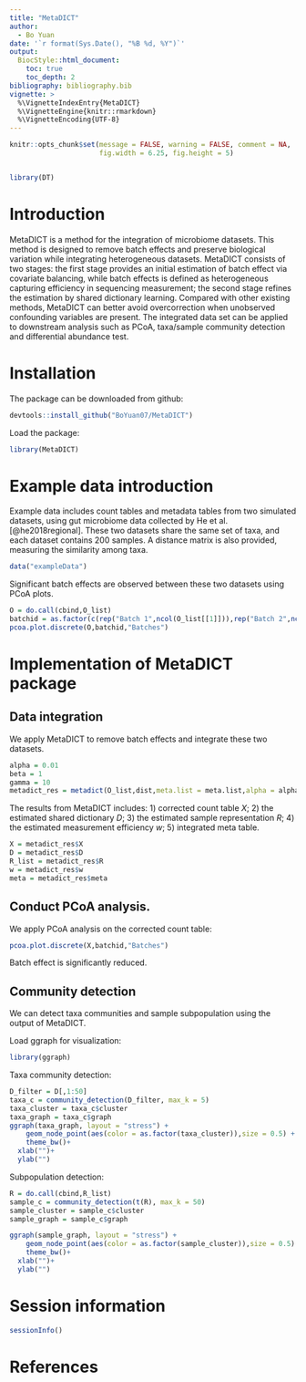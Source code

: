 ```yaml
---
title: "MetaDICT"
author: 
  - Bo Yuan
date: '`r format(Sys.Date(), "%B %d, %Y")`'
output:
  BiocStyle::html_document:
    toc: true
    toc_depth: 2
bibliography: bibliography.bib
vignette: >
  %\VignetteIndexEntry{MetaDICT}
  %\VignetteEngine{knitr::rmarkdown}
  %\VignetteEncoding{UTF-8}
---
```


```r
knitr::opts_chunk$set(message = FALSE, warning = FALSE, comment = NA, 
                      fig.width = 6.25, fig.height = 5)


library(DT)
```


# Introduction

MetaDICT is a method for the integration of microbiome datasets. This method is designed to remove batch effects and preserve biological variation while integrating heterogeneous datasets. MetaDICT consists of two stages: the first stage provides an initial estimation of batch effect via covariate balancing, while batch effects is defined as heterogeneous capturing efficiency in sequencing measurement; the second stage refines the estimation by shared dictionary learning. Compared with other existing methods, MetaDICT can better avoid overcorrection when unobserved confounding variables are present. The integrated data set can be applied to downstream analysis such as PCoA, taxa/sample community detection and differential abundance test.

# Installation

The package can be downloaded from github:

```r
devtools::install_github("BoYuan07/MetaDICT")
```

Load the package:

```r
library(MetaDICT)
```

# Example data introduction

Example data includes count tables and metadata tables from two simulated datasets, using gut microbiome data collected by He et al. [@he2018regional]. These two datasets share the same set of taxa, and each dataset contains 200 samples. A distance matrix is also provided, measuring the similarity among taxa.

```r
data("exampleData")
```


Significant batch effects are observed between these two datasets using PCoA plots.

```r
O = do.call(cbind,O_list)
batchid = as.factor(c(rep("Batch 1",ncol(O_list[[1]])),rep("Batch 2",ncol(O_list[[2]]))))
pcoa.plot.discrete(O,batchid,"Batches")
```

# Implementation of MetaDICT package

## Data integration

We apply MetaDICT to remove batch effects and integrate these two datasets.

```r
alpha = 0.01
beta = 1
gamma = 10
metadict_res = metadict(O_list,dist,meta.list = meta.list,alpha = alpha,beta = beta,gamma = gamma)
```

The results from MetaDICT includes: 1) corrected count table $X$; 
2) the estimated shared dictionary $D$; 3) the estimated sample representation $R$;  4) the estimated measurement efficiency $w$; 5) integrated meta table.

```r
X = metadict_res$X
D = metadict_res$D
R_list = metadict_res$R
w = metadict_res$w
meta = metadict_res$meta
```


## Conduct PCoA analysis.

We apply PCoA analysis on the corrected count table:

```r
pcoa.plot.discrete(X,batchid,"Batches")
```


Batch effect is significantly reduced.

## Community detection

We can detect taxa communities and sample subpopulation using the output of MetaDICT. 

Load ggraph for visualization:

```r
library(ggraph)
```


Taxa community detection:

```r
D_filter = D[,1:50]
taxa_c = community_detection(D_filter, max_k = 5)
taxa_cluster = taxa_c$cluster
taxa_graph = taxa_c$graph
ggraph(taxa_graph, layout = "stress") + 
    geom_node_point(aes(color = as.factor(taxa_cluster)),size = 0.5) + 
    theme_bw()+
  xlab("")+
  ylab("")
```


Subpopulation detection:

```r
R = do.call(cbind,R_list)
sample_c = community_detection(t(R), max_k = 50)
sample_cluster = sample_c$cluster
sample_graph = sample_c$graph

ggraph(sample_graph, layout = "stress") + 
    geom_node_point(aes(color = as.factor(sample_cluster)),size = 0.5) + 
    theme_bw()+
  xlab("")+
  ylab("")
```


# Session information

```r
sessionInfo()
```

# References

